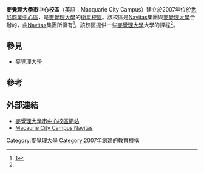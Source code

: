 {{Infobox university
 |name              = 麥覺理大學市中心校區
 |native_name       = Macquarie City Campus (MQ City Campus)
 |image_name        =
 |image_size        = 200 PX
 |caption           = 
 |latin_name        = 
 |motto             = 
 |mottoeng          = 
 |established       = 2007
 |closed            = 
 |type              = 澳洲私有公司(Australian Private Company)<ref>[http://www.abr.business.gov.au/%285u302yvr3rg3xr55fir3rc45%29/search.aspx?SearchText=32+117+351+014&StartSearch=True ABN 資料]</ref>.
 |affiliation       =
 |endowment         = 
 |officer_in_charge = 
 |chairman          = 
 |chancellor        = 
 |president         = 
 |vice-president    = 
 |superintendent    = 
 |provost           = 
 |vice_chancellor   = 
 |rector            = 
 |principal         = 
 |dean              = 
 |director          = 
 |head_label        = 
 |head              = 
 |faculty           = 
 |staff             = 
 |students          = 
 |undergrad         = 
 |postgrad          = 
 |doctoral          = 
 |other             = 
 |city              = [[悉尼|悉尼]]
 |state             = [[新南威爾斯|新南威爾斯]]
 |province          = 
 |country           = [[澳洲|澳洲]]
 |coor              = 
 |campus            = 
 |former_names      = Macquarie City College
 |free_label        = 
 |free              = 
 |sports            =
 |colors            = 
 |colours           = 
 |nickname          = 
 |mascot            = 
 |athletics         =
 |affiliations      = [[麥覺理大學|麥覺理大學]], [[納維達斯集團|Navitas]]
 |website           = [http://www.city.mq.edu.au 麥覺理大學市中心校區網站]
 |logo              = [[File:Mqcitycampuslogo.gif|230px]]
 |footnotes         = 
}}
'''麥覺理大學市中心校區'''（英語：Macquarie City Campus）建立於2007年位於[[悉尼商業中心區|悉尼商業中心區]]，是[[麥覺理大學|麥覺理大學]]的[http://en.wikipedia.org/wiki/Satellite_campus 衞星校區]。該校區是[[納維達斯集團|Navitas]]集團與[[麥覺理大學|麥覺理大學]]合辦的，由[[納維達斯集團|Navitas]]集團所擁有<ref name="#1">[http://www.navitas.com/study_university_aus_mqc.html]</ref>。該校區提供一些[[麥覺理大學|麥覺理大學]]大學的課程<ref name="#1"/>。

==參見==
*[[麥覺理大學|麥覺理大學]]

==參考==
{{reflist}}

==外部連結==
*[http://www.city.mq.edu.au 麥覺理大學市中心校區網站]
*[http://www.navitas.com/study_university_aus_mqc.html Macaurie City Campus Navitas]
<div class="Boxmerge">
{{Macquarie University}}

[[Category:麥覺理大學|Category:麥覺理大學]]
[[Category:2007年創建的教育機構|Category:2007年創建的教育機構]]